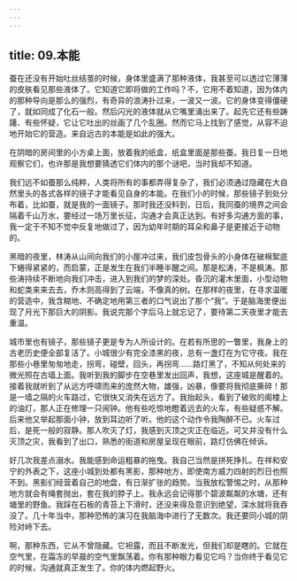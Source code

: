 ```yaml
---
---
---
```

title: 09.本能
---




蚕在还没有开始吐丝结茧的时候，身体里盛满了那种液体，我甚至可以透过它薄薄的皮肤看见那些液体了。它知道它即将做的工作吗？不，它用不着知道，因为体内的那种导向是那么的强烈，有奇异的浪涛扑过来，一波又一波。它的身体变得僵硬了，就如同成了化石一般。然后闪光的液体就从它嘴里涌出来了。起先它还有些踌躇、有些怀疑，它让它吐出的丝画了几个乱圈。然而它马上找到了感觉，从容不迫地开始它的营造。来自远古的本能是如此的强大。

在阴暗的房间里的小方桌上面，放着我的纸盒，纸盒里面是那些蚕。我日复一日地观察它们，也许那是我想要猜透它们体内的那个谜吧，当时我却不知道。

我们远不如蚕那么纯粹，人类将所有的事都弄得复杂了，我们必须通过隐藏在大自然里头的各式各样的镜子才能看见自身的本能。在我们小的时候，那些镜子到处分布着，比如蚕，就是我的一面镜子。那时我还没料到，日后，我同蚕的境界之间会隔着千山万水，要经过一场万里长征，沟通才会真正达到。有好多沟通方面的事，我一定于不知不觉中反复地做过了，因为幼年时期的耳朵和鼻子是更接近于动物的。

黑暗的夜里，林涛从山间向我们的小屋冲过来，我们皮包骨头的小身体在破棉絮底下蜷得紧紧的，而启蒙，正是发生在我们半睡半醒之间。那是松涛，不是枫涛。那些涛持续不断地向我们冲击，进入到我们的梦的深处。昏沉的灌木里面，小型动物和蛇类来来去去，乔木则高得到了云端，不像真的树。在那样的夜里，在寻求温暖的营造中，我含糊地、不确定地用第三者的口气说出了那个“我”。于是脑海里便出现了月光下那巨大的阴影。我说完那个字后马上就忘记了，要待第二天夜里才能去重温。

城市里也有镜子，那些镜子更是专为人所设计的。在若有所思的一瞥里，我身上的古老历史便全部复活了。小城很少有完全漆黑的夜，总有一盏灯在为它守夜。我在那些小巷里匆匆地走，拐弯，碰壁，回头，再拐弯……路灯黑了，不知从何处来的微光照在古墙上面。我听到我的脚步在空巷里发出回声，我想，这座城是醒着的。接着我就听到了从远方呼啸而来的庞然大物，雄强，凶暴，像要将我彻底撕碎！那是一墙之隔的火车路过，它很快又消失在远方了。我抬起头，看到了破败的阁楼上的油灯，那人正在修理一只闹钟。他有些吃惊地瞪着远去的火车，有些疑惑不解。后来他又举起那面小钟，放到耳边听了听。他的这个动作令我陶醉不已。火车过后，是死一般的寂静。那人吹灭了灯，我感到灭顶之灾正在临近。可又并没有什么灭顶之灾，我看到了出口，熟悉的街道和房屋呈现在眼前，路灯仿佛在倾诉。

好几次我差点溺水。我能感到命运粗暴的拖曳。我自己当然是拼死挣扎。在祥和安宁的外表之下，这座小城到处都有黑影，那种地方，即使南方威力四射的烈日也照不到。黑影们经营着自己的地盘，有日渐扩张的趋势。当我放松警惕之时，从那种地方就会有绳套抛出，套在我的脖子上。我永远会记得那个碧波粼粼的水塘，还有塘里的野鱼。我踩在石板的青苔上下滑时，还没来得及意识到绝望，深水就将我吞没了。几十年当中，那种恐怖的演习在我脑海中进行了无数次。我还要同小城的阴险对峙下去。

啊，那种东西，它从不曾隐藏。它袒露，而且不断发光，但我们却是瞎的。它就在空气里，在霜冻的早晨的空气里飘荡着。你有那种眼力看见它吗？当你终于看见它的时候，沟通就真正发生了。你的体内燃起野火。
